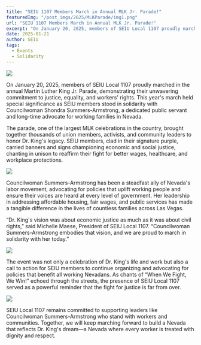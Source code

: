 ---
title: "SEIU 1107 Members March in Annual MLK Jr. Parade!"
featuredImg: "/post_imgs/2025/MLKParade/img1.png"
url: "SEIU 1107 Members March in Annual MLK Jr. Parade!"
excerpt: "On January 20, 2025, members of SEIU Local 1107 proudly marched in the annual Martin Luther King Jr. Parade, demonstrating their unwavering commitment to justice, equality, and workers' rights."
date: 2025-01-21
author: SEIU
tags:
  - Events
  - Solidarity
---

![](/post_imgs/2025/MLKParade/img1.png)

On January 20, 2025, members of SEIU Local 1107 proudly marched in the annual Martin Luther King Jr. Parade, demonstrating their unwavering commitment to justice, equality, and workers' rights. This year's march held special significance as SEIU members stood in solidarity with Councilwoman Shondra Summers-Armstrong, a dedicated public servant and long-time advocate for working families in Nevada.

The parade, one of the largest MLK celebrations in the country, brought together thousands of union members, activists, and community leaders to honor Dr. King's legacy. SEIU members, clad in their signature purple, carried banners and signs championing economic and social justice, chanting in unison to reaffirm their fight for better wages, healthcare, and workplace protections.

![](/post_imgs/2025/MLKParade/img4.png)

Councilwoman Summers-Armstrong has been a steadfast ally of Nevada's labor movement, advocating for policies that uplift working people and ensure their voices are heard at every level of government. Her leadership in addressing affordable housing, fair wages, and public services has made a tangible difference in the lives of countless families across Las Vegas.

“Dr. King's vision was about economic justice as much as it was about civil rights,” said Michelle Maese, President of SEIU Local 1107. “Councilwoman Summers-Armstrong embodies that vision, and we are proud to march in solidarity with her today.”

![](/post_imgs/2025/MLKParade/img2.png)

The event was not only a celebration of Dr. King's life and work but also a call to action for SEIU members to continue organizing and advocating for policies that benefit all working Nevadans. As chants of “When We Fight, We Win!” echoed through the streets, the presence of SEIU Local 1107 served as a powerful reminder that the fight for justice is far from over.

![](/post_imgs/2025/MLKParade/img3.png)

SEIU Local 1107 remains committed to supporting leaders like Councilwoman Summers-Armstrong who stand with workers and communities. Together, we will keep marching forward to build a Nevada that reflects Dr. King's dream—a Nevada where every worker is treated with dignity and respect.




